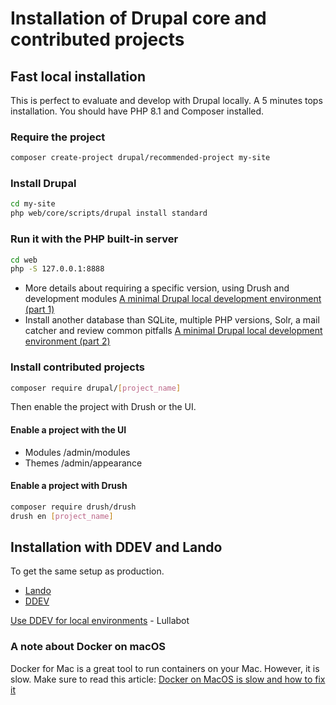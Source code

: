 # Installation of Drupal core and contributed projects

## Fast local installation

This is perfect to evaluate and develop with Drupal locally.
A 5 minutes tops installation. You should have PHP 8.1 and Composer installed.

<div className="steps-container">

### Require the project

```bash
composer create-project drupal/recommended-project my-site
```

### Install Drupal

```bash
cd my-site
php web/core/scripts/drupal install standard
```

### Run it with the PHP built-in server

```bash
cd web
php -S 127.0.0.1:8888
```
</div>

* More details about requiring a specific version, using Drush and development modules
[A minimal Drupal local development environment (part 1)](https://colorfield.dev/blog/minimal-drupal-9-local-development-environment)
* Install another database than SQLite, multiple PHP versions, Solr, a mail catcher and review common pitfalls
[A minimal Drupal local development environment (part 2)](https://colorfield.dev/blog/minimal-and-fast-drupal-environment-part-2)

### Install contributed projects

```bash
composer require drupal/[project_name]
```
Then enable the project with Drush or the UI.

#### Enable a project with the UI

- Modules /admin/modules
- Themes /admin/appearance

#### Enable a project with Drush

```bash
composer require drush/drush
drush en [project_name]
```

## Installation with DDEV and Lando

To get the same setup as production.

- [Lando](https://lando.dev/)
- [DDEV](https://ddev.com/)

[Use DDEV for local environments](https://architecture.lullabot.com/adr/20211207-ddev-locals/) - Lullabot

### A note about Docker on macOS

Docker for Mac is a great tool to run containers on your Mac. 
However, it is slow. Make sure to read this article:
[Docker on MacOS is slow and how to fix it](https://www.paolomainardi.com/posts/docker-performance-macos/)
